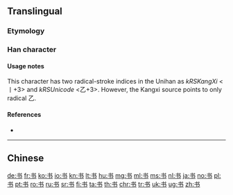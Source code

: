 {{character info/new}}
{{also|書}}
==Translingual==
{{stroke order|strokes=4}}
===Etymology===
{{Han simp|書}}

===Han character===
{{Han char|rn=5|rad=乙|as=3|sn=4|four=5302|canj=IDS|ids=}}

====Usage notes====
This character has two radical-stroke indices in the Unihan as ''kRSKangXi'' <丨+3> and ''kRSUnicode'' <乙+3>. However, the Kangxi source points to only radical 乙.

====References====
* {{Han ref|kx=0084.071|hdz=10052.050|uh=4E66|ud=20070}}

----

==Chinese==
{{zh-see|書}}

[[de:书]]
[[fr:书]]
[[ko:书]]
[[io:书]]
[[kn:书]]
[[lt:书]]
[[hu:书]]
[[mg:书]]
[[ml:书]]
[[ms:书]]
[[nl:书]]
[[ja:书]]
[[no:书]]
[[pl:书]]
[[pt:书]]
[[ro:书]]
[[ru:书]]
[[sr:书]]
[[fi:书]]
[[ta:书]]
[[th:书]]
[[chr:书]]
[[tr:书]]
[[uk:书]]
[[ug:书]]
[[zh:书]]